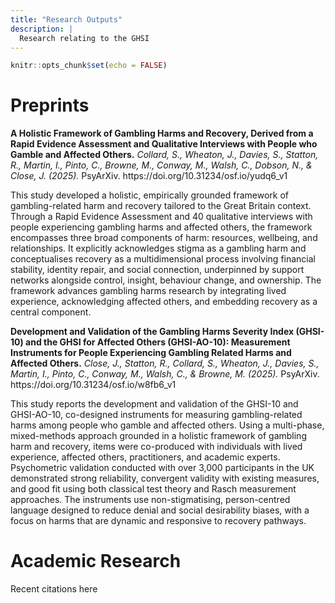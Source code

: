 ```yaml
---
title: "Research Outputs"
description: |
  Research relating to the GHSI
---
```


```r
knitr::opts_chunk$set(echo = FALSE)
```

# Preprints

**A Holistic Framework of Gambling Harms and Recovery, Derived from a Rapid Evidence Assessment and Qualitative Interviews with People who Gamble and Affected Others.** 
*Collard, S., Wheaton, J., Davies, S., Statton, R., Martin, I., Pinto, C., Browne, M., Conway, M., Walsh, C., Dobson, N., & Close, J. (2025).* 
PsyArXiv. https://doi.org/10.31234/osf.io/yudq6_v1

This study developed a holistic, empirically grounded framework of gambling-related harm and recovery tailored to the Great Britain context. Through a Rapid Evidence Assessment and 40 qualitative interviews with people experiencing gambling harms and affected others, the framework encompasses three broad components of harm: resources, wellbeing, and relationships. It explicitly acknowledges stigma as a gambling harm and conceptualises recovery as a multidimensional process involving financial stability, identity repair, and social connection, underpinned by support networks alongside control, insight, behaviour change, and ownership. The framework advances gambling harms research by integrating lived experience, acknowledging affected others, and embedding recovery as a central component.

**Development and Validation of the Gambling Harms Severity Index (GHSI-10) and the GHSI for Affected Others (GHSI-AO-10): Measurement Instruments for People Experiencing Gambling Related Harms and Affected Others.** 
*Close, J., Statton, R., Collard, S., Wheaton, J., Davies, S., Martin, I., Pinto, C., Conway, M., Walsh, C., & Browne, M. (2025).*
PsyArXiv. https://doi.org/10.31234/osf.io/w8fb6_v1

This study reports the development and validation of the GHSI-10 and GHSI-AO-10, co-designed instruments for measuring gambling-related harms among people who gamble and affected others. Using a multi-phase, mixed-methods approach grounded in a holistic framework of gambling harm and recovery, items were co-produced with individuals with lived experience, affected others, practitioners, and academic experts. Psychometric validation conducted with over 3,000 participants in the UK demonstrated strong reliability, convergent validity with existing measures, and good fit using both classical test theory and Rasch measurement approaches. The instruments use non-stigmatising, person-centred language designed to reduce denial and social desirability biases, with a focus on harms that are dynamic and responsive to recovery pathways.



# Academic Research

Recent citations here